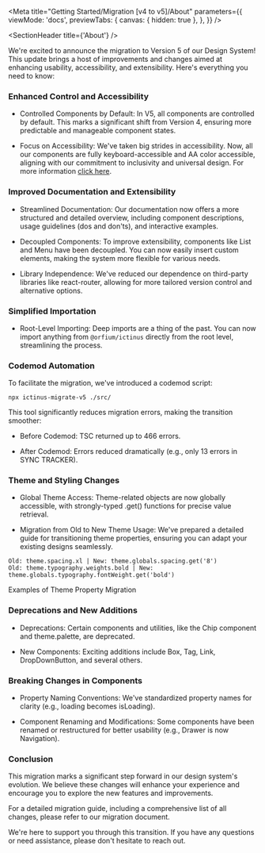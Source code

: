 
<Meta
  title="Getting Started/Migration [v4 to v5]/About"
  parameters={{
    viewMode: 'docs',
    previewTabs: {
      canvas: { hidden: true },
    },
  }}
/>

<SectionHeader title={'About'} />

We're excited to announce the migration to Version 5 of our Design System! This update brings a host of improvements and changes aimed at enhancing usability, accessibility, and extensibility. Here's everything you need to know:

### Enhanced Control and Accessibility

- Controlled Components by Default: In V5, all components are controlled by default. This marks a significant shift from Version 4, ensuring more predictable and manageable component states.

- Focus on Accessibility: We've taken big strides in accessibility. Now, all our components are fully keyboard-accessible and AA color accessible, aligning with our commitment to inclusivity and universal design. For more information [click here](../?path=/docs/foundations-accessibility--overview).

### Improved Documentation and Extensibility

- Streamlined Documentation: Our documentation now offers a more structured and detailed overview, including component descriptions, usage guidelines (dos and don'ts), and interactive examples.

- Decoupled Components: To improve extensibility, components like List and Menu have been decoupled. You can now easily insert custom elements, making the system more flexible for various needs.

- Library Independence: We've reduced our dependence on third-party libraries like react-router, allowing for more tailored version control and alternative options.

### Simplified Importation

- Root-Level Importing: Deep imports are a thing of the past. You can now import anything from `@orfium/ictinus` directly from the root level, streamlining the process.

### Codemod Automation

To facilitate the migration, we've introduced a codemod script:

```
npx ictinus-migrate-v5 ./src/
```

This tool significantly reduces migration errors, making the transition smoother:

- Before Codemod: TSC returned up to 466 errors.

- After Codemod: Errors reduced dramatically (e.g., only 13 errors in SYNC TRACKER).

### Theme and Styling Changes

- Global Theme Access: Theme-related objects are now globally accessible, with strongly-typed .get() functions for precise value retrieval.

- Migration from Old to New Theme Usage: We've prepared a detailed guide for transitioning theme properties, ensuring you can adapt your existing designs seamlessly.

```
Old: theme.spacing.xl | New: theme.globals.spacing.get('8')
Old: theme.typography.weights.bold | New: theme.globals.typography.fontWeight.get('bold')
```

<Note>Examples of Theme Property Migration</Note>

### Deprecations and New Additions

- Deprecations: Certain components and utilities, like the Chip component and theme.palette, are deprecated.

- New Components: Exciting additions include Box, Tag, Link, DropDownButton, and several others.

### Breaking Changes in Components

- Property Naming Conventions: We've standardized property names for clarity (e.g., loading becomes isLoading).

- Component Renaming and Modifications: Some components have been renamed or restructured for better usability (e.g., Drawer is now Navigation).

### Conclusion

This migration marks a significant step forward in our design system's evolution. We believe these changes will enhance your experience and encourage you to explore the new features and improvements.

For a detailed migration guide, including a comprehensive list of all changes, please refer to our migration document.

We're here to support you through this transition. If you have any questions or need assistance, please don't hesitate to reach out.
